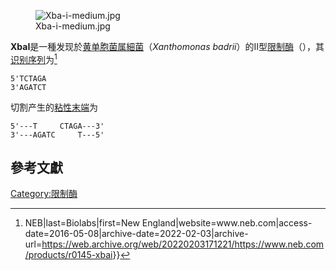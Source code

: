 [[File:Xba-i-medium.jpg|thumb]]

'''XbaI'''是一種发现於[[黄单胞菌属|黄单胞菌属]][[細菌|細菌]]（''Xanthomonas badrii''）的II型[[限制酶|限制酶]]（{{EC|3.1.21.4}}），其[[识别序列|识别序列]]为<ref>{{Cite web|url=https://www.neb.com/products/r0145-xbai|title=XbaI  {{!}} NEB|last=Biolabs|first=New England|website=www.neb.com|access-date=2016-05-08|archive-date=2022-02-03|archive-url=https://web.archive.org/web/20220203171221/https://www.neb.com/products/r0145-xbai}}</ref>

 5'TCTAGA
 3'AGATCT

切割产生的[[粘性末端|粘性末端]]为

 5'---T     CTAGA---3'
 3'---AGATC     T---5'

== 參考文獻 ==
{{reflist|2}}
{{Restriction enzyme}}

[[Category:限制酶|Category:限制酶]]